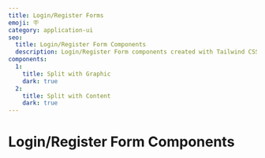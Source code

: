 ```yaml
---
title: Login/Register Forms
emoji: 🪧
category: application-ui
seo:
  title: Login/Register Form Components
  description: Login/Register Form components created with Tailwind CSS
components:
  1:
    title: Split with Graphic
    dark: true
  2:
    title: Split with Content
    dark: true
---
```


# Login/Register Form Components

<CollectionList
  componentsData={componentsData}
  componentContainer={componentContainer}
/>
